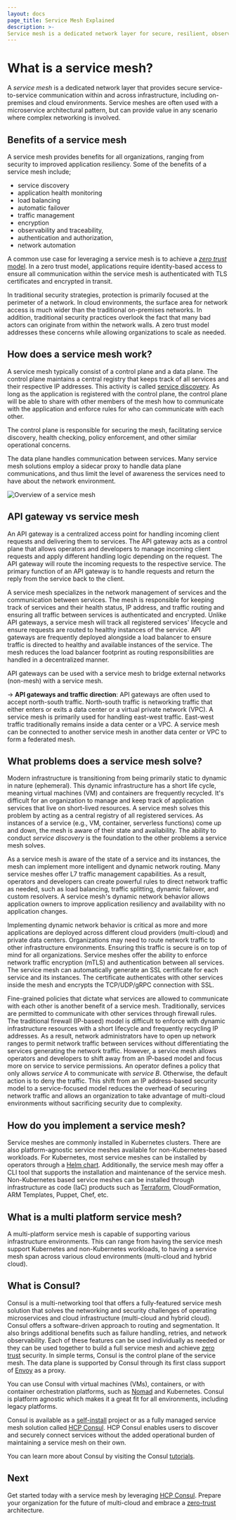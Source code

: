 ```yaml
---
layout: docs
page_title: Service Mesh Explained
description: >-
Service mesh is a dedicated network layer for secure, resilient, observable microservice communication. Learn about using Consul's service mesh to solve service networking challenges in application architectures and manage complexity in multi-cloud, hybrid cloud, and multi-platform environments.
---
```


# What is a service mesh?

A _service mesh_ is a dedicated network layer that provides secure service-to-service communication within and across infrastructure, including on-premises and cloud environments.
Service meshes are often used with a microservice architectural pattern, but can provide value in any scenario where complex networking is involved.

## Benefits of a service mesh

A service mesh provides benefits for all organizations, ranging from security to improved application resiliency.
Some of the benefits of a service mesh include;

- service discovery
- application health monitoring
- load balancing
- automatic failover
- traffic management
- encryption
- observability and traceability,
- authentication and authorization,
- network automation

A common use case for leveraging a service mesh is to achieve a [_zero trust_ model](/use-cases/zero-trust-networking).
In a zero trust model, applications require identity-based access to ensure all communication within the service mesh is authenticated with TLS certificates and encrypted in transit.

In traditional security strategies, protection is primarily focused at the perimeter of a network.
In cloud environments, the surface area for network access is much wider than the traditional on-premises networks.
In addition, traditional security practices overlook the fact that many bad actors can originate from within the network walls.
A zero trust model addresses these concerns while allowing organizations to scale as needed.

## How does a service mesh work?

A service mesh typically consist of a control plane and a data plane. The control plane maintains a central registry that keeps track of all services and their respective IP addresses. This activity is called [service discovery](https://www.hashicorp.com/products/consul/service-discovery-and-health-checking).
As long as the application is registered with the control plane, the control plane will be able to share with other members of the mesh how to communicate with the application and enforce rules for who can communicate with each other.

The control plane is responsible for securing the mesh, facilitating service discovery, health checking, policy enforcement, and other similar operational concerns.

The data plane handles communication between services.
Many service mesh solutions employ a sidecar proxy to handle data plane communications, and thus limit the level of awareness the services need to have about the network environment.

![Overview of a service mesh](/img/what_is_service_mesh_1.png)

## API gateway vs service mesh

An API gateway is a centralized access point for handling incoming client requests and delivering them to services.
The API gateway acts as a control plane that allows operators and developers to manage incoming client requests and apply different handling logic depending on the request.
The API gateway will route the incoming requests to the respective service. The primary function of an API gateway is to handle requests and return the reply from the service back to the client.

A service mesh specializes in the network management of services and the communication between services.
The mesh is responsible for keeping track of services and their health status, IP address, and traffic routing and ensuring all traffic between services is authenticated and encrypted.
Unlike API gateways, a service mesh will track all registered services' lifecycle and ensure requests are routed to healthy instances of the service.
API gateways are frequently deployed alongside a load balancer to ensure traffic is directed to healthy and available instances of the service.
The mesh reduces the load balancer footprint as routing responsibilities are handled in a decentralized manner.

API gateways can be used with a service mesh to bridge external networks (non-mesh) with a service mesh.

-> **API gateways and traffic direction**: API gateways are often used to accept north-south traffic. North-south traffic is networking traffic that either enters or exits a data center or a virtual private network (VPC).
A service mesh is primarily used for handling east-west traffic. East-west traffic traditionally remains inside a data center or a VPC.
A service mesh can be connected to another service mesh in another data center or VPC to form a federated mesh.

## What problems does a service mesh solve?

Modern infrastructure is transitioning from being primarily static to dynamic in nature (ephemeral).
This dynamic infrastructure has a short life cycle, meaning virtual machines (VM) and containers are frequently recycled.
It's difficult for an organization to manage and keep track of application services that live on short-lived resources. A service mesh solves this problem by acting as a central registry of all registered services.
As instances of a service (e.g., VM, container, serverless functions) come up and down, the mesh is aware of their state and availability. The ability to conduct _service discovery_ is the foundation to the other problems a service mesh solves.

As a service mesh is aware of the state of a service and its instances, the mesh can implement more intelligent and dynamic network routing.
Many service meshes offer L7 traffic management capabilities. As a result, operators and developers can create powerful rules to direct network traffic as needed, such as load balancing, traffic splitting, dynamic failover, and custom resolvers.
A service mesh's dynamic network behavior allows application owners to improve application resiliency and availability with no application changes.

Implementing dynamic network behavior is critical as more and more applications are deployed across different cloud providers (multi-cloud) and private data centers.
Organizations may need to route network traffic to other infrastructure environments. Ensuring this traffic is secure is on top of mind for all organizations.
Service meshes offer the ability to enforce network traffic encryption (mTLS) and authentication between all services. The service mesh can automatically generate an SSL certificate for each service and its instances.
The certificate authenticates with other services inside the mesh and encrypts the TCP/UDP/gRPC connection with SSL.

Fine-grained policies that dictate what services are allowed to communicate with each other is another benefit of a service mesh.
Traditionally, services are permitted to communicate with other services through firewall rules.
The traditional firewall (IP-based) model is difficult to enforce with dynamic infrastructure resources with a short lifecycle and frequently recycling IP addresses.
As a result, network administrators have to open up network ranges to permit network traffic between services without differentiating the services generating the network traffic. However, a service mesh allows operators and developers to shift away from an IP-based model and focus more on service to service permissions.
An operator defines a policy that only allows _service A_ to communicate with _service B_. Otherwise, the default action is to deny the traffic.
This shift from an IP address-based security model to a service-focused model reduces the overhead of securing network traffic and allows an organization to take advantage of multi-cloud environments without sacrificing security due to complexity.

## How do you implement a service mesh?

Service meshes are commonly installed in Kubernetes clusters. There are also platform-agnostic service meshes available for non-Kubernetes-based workloads.
For Kubernetes, most service meshes can be installed by operators through a [Helm chart](https://helm.sh/). Additionally, the service mesh may offer a CLI tool that supports the installation and maintenance of the service mesh.
Non-Kubernetes based service meshes can be installed through infrastructure as code (IaC) products such as [Terraform](https://www.terraform.io/), CloudFormation, ARM Templates, Puppet, Chef, etc.

## What is a multi platform service mesh?

A multi-platform service mesh is capable of supporting various infrastructure environments.
This can range from having the service mesh support Kubernetes and non-Kubernetes workloads, to having a service mesh span across various cloud environments (multi-cloud and hybrid cloud).

## What is Consul?

Consul is a multi-networking tool that offers a fully-featured service mesh solution that solves the networking and security challenges of operating microservices and cloud infrastructure (multi-cloud and hybrid cloud).
Consul offers a software-driven approach to routing and segmentation. It also brings additional benefits such as failure handling, retries, and network observability.
Each of these features can be used individually as needed or they can be used together to build a full service mesh and achieve [zero trust](https://www.hashicorp.com/solutions/zero-trust-security) security.
In simple terms, Consul is the control plane of the service mesh. The data plane is supported by Consul through its first class support of [Envoy](https://www.envoyproxy.io/) as a proxy.

You can use Consul with virtual machines (VMs), containers, or with container orchestration platforms, such as [Nomad](https://www.nomadproject.io/) and Kubernetes.
Consul is platform agnostic which makes it a great fit for all environments, including legacy platforms.

Consul is available as a [self-install](/downloads) project or as a fully managed service mesh solution called [HCP Consul](https://portal.cloud.hashicorp.com/sign-in?utm_source=consul_docs).
HCP Consul enables users to discover and securely connect services without the added operational burden of maintaining a service mesh on their own.

You can learn more about Consul by visiting the Consul [tutorials](https://learn.hashicorp.com/consul).

## Next

Get started today with a service mesh by leveraging [HCP Consul](https://portal.cloud.hashicorp.com/sign-in?utm_source=consul_docs).
Prepare your organization for the future of multi-cloud and embrace a [zero-trust](https://www.hashicorp.com/solutions/zero-trust-security) architecture.
